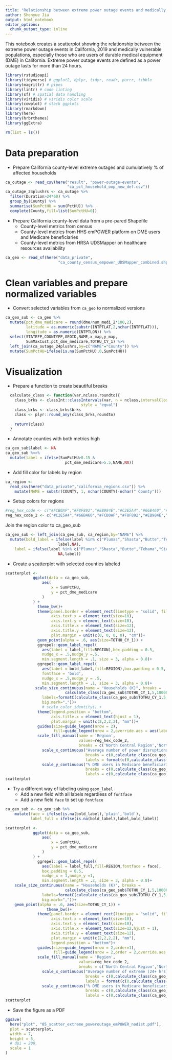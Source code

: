 ```yaml
---
title: "Relationship between extreme power outage events and medically vulnerable populations"
author: Shenyue Jia
output: html_notebook
editor_options: 
  chunk_output_type: inline
---
```


This notebook creates a scatterplot showing the relationship between the extreme power outage events in California, 2019 and medically vulnerable populations, especially those who are users of durable medical equipment (DME) in California. Extreme power outage events are defined as a power outage lasts for more than 24 hours.

```r
library(rstudioapi)
library(tidyverse) # ggplot2, dplyr, tidyr, readr, purrr, tibble
library(magrittr) # pipes
library(lintr) # code linting
library(sf) # spatial data handling
library(viridis) # viridis color scale
library(cowplot) # stack ggplots
library(rmarkdown)
library(here)
library(hrbrthemes)
library(ggExtra)
```

```r
rm(list = ls())
```

# Data preparation

- Prepare California county-level extreme outages and cumulatively % of affected households

```r
ca_outage <- read_csv(here("result", "power-outage-events",
                           "ca_pct_household_oop_new_def.csv"))
ca_outage_24plushrs <- ca_outage %>%
  filter(Duration>24*60) %>%
  group_by(County) %>%
  summarise(SumPctHU = sum(PctHU)) %>%
  complete(County,fill=list(SumPctHU=0))

```

- Prepare California county-level data from a pre-pared Shapefile
    - County-level metrics from census
    - County-level metrics from HHS emPOWER platform on DME users and Medicare beneficiaries
    - County-level metrics from HRSA UDSMapper on healthcare resources availability

```r

ca_geo <- read_sf(here("data_private",
                       "ca_county_census_empower_UDSMapper_combined.shp"))

```

# Clean variables and prepare normalized variables

- Convert selected variables from `ca_geo` to normalized versions

```r
ca_geo_sub <- ca_geo %>%
  mutate(pct_dme_medicare = round(dme/num_medi_2*100,2),
         latitude = as.numeric(substr(INTPTLAT,2,nchar(INTPTLAT))),
         longitude = as.numeric(INTPTLON)) %>%
  select(STATEFP,COUNTYFP,GEOID,NAME,x_map,y_map,
         SumMaxCust,pct_dme_medicare,TOTHU_CY_1) %>%
  left_join(ca_outage_24plushrs,by=c("NAME"="County")) %>%
  mutate(SumPctHU=ifelse(is.na(SumPctHU),0,SumPctHU))

```

# Visualization

- Prepare a function to create beautiful breaks

```r
  calculate_class <- function(var,nclass,roundto){
    class_brks <- classInt::classIntervals(var, n = nclass,intervalClosure = "left",
                                 style = "equal")
    class_brks <- class_brks$brks
    class <- plyr::round_any(class_brks,roundto)
    
    return(class)
  }
```

- Annotate counties with both metrics high

```r
ca_geo_sub$label <- NA
ca_geo_sub %<>%
  mutate(label = ifelse(SumPctHU>0.15 & 
                          pct_dme_medicare>5.5,NAME,NA))

```

- Add fill color for labels by region
```r
ca_region <- 
  read_csv(here("data_private","california_regions.csv")) %>%
    mutate(NAME = substr(COUNTY, 1, nchar(COUNTY)-nchar(" County")))
```

- Setup colors for regions
```r
#reg_hex_code <- c("#FCB0AF","#F8F892","#EB984E","#C2E5A4","#66B460","#AED6F1")
reg_hex_code_2 <- c("#C2E5A4","#66B460","#FCB0AF","#F8F892","#EB984E","#AED6F1")

```

Join the region color to ca_geo_sub
```r

ca_geo_sub <- left_join(ca_geo_sub, ca_region,by="NAME") %>%
  mutate(bold_label = ifelse(label %in% c("Plumas","Shasta","Butte","Tehama","Sierra"),
                       label,NA),
    label = ifelse(label %in% c("Plumas","Shasta","Butte","Tehama","Sierra"),
                       NA,label))

```

- Create a scatterplot with selected counties labeled
```r

scatterplot <- 
            ggplot(data = ca_geo_sub,
                aes(
                    x = SumPctHU,
                    y = pct_dme_medicare
                )
            ) + 
              theme_bw()+
              theme(panel.border = element_rect(linetype = "solid", fill = NA),
                    axis.text.x = element_text(size=10),
                    axis.text.y = element_text(size=10),
                    axis.title.x = element_text(size=12),
                    axis.title.y = element_text(size=12),
                    plot.margin = unit(c(0, 0, 0, 0), "cm"))+
              geom_point(alpha = .6, aes(size=TOTHU_CY_1)) +
              ggrepel::geom_label_repel(
                aes(label = label,fill=REGION),box.padding = 0.5,
                nudge_x = .5,nudge_y =.5,
                min.segment.length = .1, size = 3, alpha = 0.8)+
              ggrepel::geom_label_repel(
                aes(label = bold_label,fill=REGION),box.padding = 0.5,
                fontface = 'bold',
                nudge_x = .5,nudge_y = .5,
                min.segment.length = .1, size = 3, alpha = 0.8)+
             scale_size_continuous(name = "Households (K)", breaks = 
                          calculate_class(ca_geo_sub$TOTHU_CY_1,5,10000),
                labels=formatC(calculate_class(ca_geo_sub$TOTHU_CY_1,5,10000)/1000,
                big.mark=","))+
                # scale_color_identity() +
              theme(legend.position = "bottom",
                    axis.title.x = element_text(hjust = 1),
                    plot.margin = unit(c(2,2,2,2), "mm"))+
              guides(size=guide_legend(nrow = 2),
                     fill=guide_legend(nrow = 2,override.aes = aes(label = "")))+
              scale_fill_manual(name = 'Region',
                                values=reg_hex_code_2,
                                breaks = c('North Central Region','Northern Region'))+
                scale_x_continuous("Average number of power disruptions a customer experienced in 2019",
                                   breaks = c(0,calculate_class(ca_geo_sub$SumPctHU,4,10)),
                                   labels = format(c(0,calculate_class(ca_geo_sub$SumPctHU,4,10))/100)) +
                scale_y_continuous("% DME users in Medicare beneficiaries",
                                   breaks = c(0,calculate_class(ca_geo_sub$pct_dme_medicare,4,5)),
                                   labels = c(0,calculate_class(ca_geo_sub$pct_dme_medicare,4,5)))
scatterplot
```

- Try a different way of labeling using `geom_label`
    - Add a new field with all labels regardless of `fontface`
    - Add a new field `face` to set up `fontface`
    
```r
ca_geo_sub <- ca_geo_sub %>%
    mutate(face = ifelse(is.na(bold_label),'plain','bold'),
           label_full = ifelse(is.na(bold_label),label,bold_label))
```

```r

scatterplot <- 
            ggplot(data = ca_geo_sub,
                aes(
                    x = SumPctHU,
                    y = pct_dme_medicare
                )
            ) + 
              ggrepel::geom_label_repel(
                aes(label = label_full,fill=REGION,fontface = face),
                box.padding = 0.5,
                nudge_x = 1,nudge_y =1,
                min.segment.length = .2, size = 3, alpha = 0.8)+
    scale_size_continuous(name = "Households (K)", breaks = 
                          calculate_class(ca_geo_sub$TOTHU_CY_1,5,10000),
                labels=formatC(calculate_class(ca_geo_sub$TOTHU_CY_1,5,10000)/1000,
                big.mark=","))+
    geom_point(alpha = .6, aes(size=TOTHU_CY_1)) +
                  theme_bw()+
              theme(panel.border = element_rect(linetype = "solid", fill = NA),
                    axis.text.x = element_text(size=10),
                    axis.text.y = element_text(size=10),
                    axis.title.x = element_text(size=12,hjust = 1),
                    axis.title.y = element_text(size=12),
                    plot.margin = unit(c(2,2,2,2), "mm"),
                    legend.position = "bottom")+
              guides(size=guide_legend(nrow = 2,order=1),
                     fill=guide_legend(nrow = 2,order = 2,override.aes = aes(label = "")))+
              scale_fill_manual(name = 'Region',
                                values=reg_hex_code_2,
                                breaks = c('North Central Region','Northern Region'))+
                scale_x_continuous("Average number of extreme (24+ hrs) power disruptions\na customer experienced in 2019",
                                   breaks = c(0,calculate_class(ca_geo_sub$SumPctHU,4,10)),
                                   labels = format(c(0,calculate_class(ca_geo_sub$SumPctHU,4,10))/100)) +
                scale_y_continuous("% DME users in Medicare beneficiaries",
                                   breaks = c(0,calculate_class(ca_geo_sub$pct_dme_medicare,4,5)),
                                   labels = c(0,calculate_class(ca_geo_sub$pct_dme_medicare,4,5)))
scatterplot
```


- Save the figure as a PDF

```r
ggsave(
  here("plot", "05_scatter_extreme_poweroutage_emPOWER_nodist.pdf"),
  plot = scatterplot,
  width = 7,
  height = 5,
  # dpi = 200,
  scale = 1
)
```
